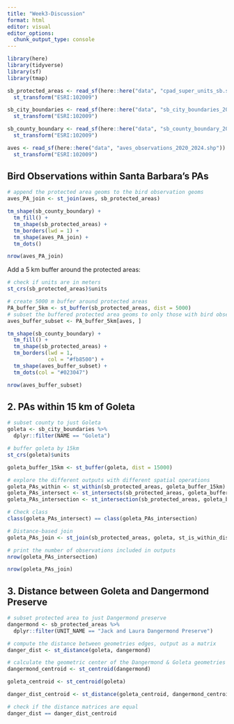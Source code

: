 ```yaml
---
title: "Week3-Discussion"
format: html
editor: visual
editor_options: 
  chunk_output_type: console
---
```

```r
library(here)
library(tidyverse)
library(sf)
library(tmap)
```

```r
sb_protected_areas <- read_sf(here::here("data", "cpad_super_units_sb.shp")) %>% 
  st_transform("ESRI:102009")

sb_city_boundaries <- read_sf(here::here("data", "sb_city_boundaries_2003.shp")) %>%
  st_transform("ESRI:102009")

sb_county_boundary <- read_sf(here::here("data", "sb_county_boundary_2020.shp")) %>%
  st_transform("ESRI:102009")

aves <- read_sf(here::here("data", "aves_observations_2020_2024.shp")) %>%
  st_transform("ESRI:102009")
```

## Bird Observations within Santa Barbara’s PAs
```r
# append the protected area geoms to the bird observation geoms
aves_PA_join <- st_join(aves, sb_protected_areas)

tm_shape(sb_county_boundary) +
  tm_fill() +
  tm_shape(sb_protected_areas) +
  tm_borders(lwd = 1) +
  tm_shape(aves_PA_join) +
  tm_dots()
```

```r
nrow(aves_PA_join)
```
Add a 5 km buffer around the protected areas:
```r
# check if units are in meters
st_crs(sb_protected_areas)$units
```

```r
# create 5000 m buffer around protected areas
PA_buffer_5km <- st_buffer(sb_protected_areas, dist = 5000)
# subset the buffered protected area geoms to only those with bird observations
aves_buffer_subset <- PA_buffer_5km[aves, ]

tm_shape(sb_county_boundary) +
  tm_fill() +
  tm_shape(sb_protected_areas) +
  tm_borders(lwd = 1,
             col = "#fb8500") +
  tm_shape(aves_buffer_subset) +
  tm_dots(col = "#023047")
```

```r
nrow(aves_buffer_subset)
```
## 2. PAs within 15 km of Goleta

```r
# subset county to just Goleta
goleta <- sb_city_boundaries %>%
  dplyr::filter(NAME == "Goleta")

# buffer goleta by 15km
st_crs(goleta)$units
```

```r
goleta_buffer_15km <- st_buffer(goleta, dist = 15000)

# explore the different outputs with different spatial operations
goleta_PAs_within <- st_within(sb_protected_areas, goleta_buffer_15km)
goleta_PAs_intersect <- st_intersects(sb_protected_areas, goleta_buffer_15km)
goleta_PAs_intersection <- st_intersection(sb_protected_areas, goleta_buffer_15km)
```

```r
# Check class
class(goleta_PAs_intersect) == class(goleta_PAs_intersection)
```

```r
# Distance-based join
goleta_PAs_join <- st_join(sb_protected_areas, goleta, st_is_within_distance, dist = 15000)

# print the number of observations included in outputs
nrow(goleta_PAs_intersection)
```

```r
nrow(goleta_PAs_join)
```

## 3. Distance between Goleta and Dangermond Preserve

```r
# subset protected area to just Dangermond preserve
dangermond <- sb_protected_areas %>%
  dplyr::filter(UNIT_NAME == "Jack and Laura Dangermond Preserve")

# compute the distance between geometries edges, output as a matrix
danger_dist <- st_distance(goleta, dangermond)

# calculate the geometric center of the Dangermond & Goleta geometries
dangermond_centroid <- st_centroid(dangermond)
```

```r
goleta_centroid <- st_centroid(goleta)
```

```r
danger_dist_centroid <- st_distance(goleta_centroid, dangermond_centroid)

# check if the distance matrices are equal
danger_dist == danger_dist_centroid
```

